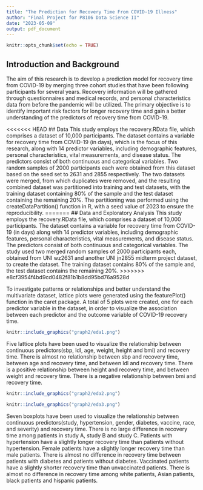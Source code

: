 ```yaml
---
title: "The Prediction for Recovery Time From COVID-19 Illness"
author: "Final Project for P8106 Data Science II"
date: "2023-05-09"
output: pdf_document
---
```


```r
knitr::opts_chunk$set(echo = TRUE)
```

## Introduction and Background
The aim of this research is to develop a prediction model for recovery time from COVID-19 by merging three cohort studies that have been following participants for several years. Recovery information will be gathered through questionnaires and medical records, and personal characteristics data from before the pandemic will be utilized. The primary objective is to identify important risk factors for longer recovery time and gain a better understanding of the predictors of recovery time from COVID-19.

<<<<<<< HEAD
## Data
This study employs the recovery.RData file, which comprises a dataset of 10,000 participants. The dataset contains a variable for recovery time from COVID-19 (in days), which is the focus of this research, along with 14 predictor variables, including demographic features, personal characteristics, vital measurements, and disease status. The predictors consist of both continuous and categorical variables. 
Two random samples of 2000 participants each were obtained from this dataset based on the seed set to 2631 and 2855 respectively. The two datasets were merged, from which duplicates were removed, and the resulting combined dataset was partitioned into training and test datasets, with the training dataset containing 80% of the sample and the test dataset containing the remaining 20%. The partitioning was performed using the createDataPartition() function in R, with a seed value of 2023 to ensure the reproducibility.
=======
## Data and Exploratory Analysis
This study employs the recovery.RData file, which comprises a dataset of 10,000 participants. The dataset contains a variable for recovery time from COVID-19 (in days) along with 14 predictor variables, including demographic features, personal characteristics, vital measurements, and disease status. The predictors consist of both continuous and categorical variables. The study used two merged random samples of 2000 participants each, obtained from UNI wz2631 and another UNI jn2855 midterm project dataset, to create the dataset. The training dataset contains 80% of the sample and, the test dataset contains the remaining 20%. 
>>>>>>> e8cf3954f4bd9cd0482f81b1b8dd95bd76a9528d

To investigate patterns or relationships and better understand the multivariate dataset, lattice plots were generated using the featurePlot() function in the caret package. A total of 5 plots were created, one for each predictor variable in the dataset, in order to visualize the association between each predictor and the outcome variable of COVID-19 recovery time.

```r
knitr::include_graphics("graph2/eda1.png")
```
\begin{center}
Figure 1. the relationship between continous predictors(sbp, ldl, age, weight, height and bmi) and recovery time
\end{center}
Five lattice plots have been used to visualize the relationship between continuous predictors(sbp, ldl, age, weight, height and bmi) and recovery time. There is almost no relationship between sbp and recovery time, between age and recovery time, and between ldl and recovery time. There is a positive relationship between height and recovery time, and between weight and recovery time. There is a negative relationship between bmi and recovery time.

```r
knitr::include_graphics("graph2/eda2.png")
```
```r
knitr::include_graphics("graph2/eda3.png")
```
\begin{center}
Figure 2. the relationship between categorical predictors(study, hypertension, gender, diabetes, vaccine, race, and severity) and recovery time
\end{center}
Seven boxplots have been used to visualize the relationship between continuous predictors(study, hypertension, gender, diabetes, vaccine, race, and severity) and recovery time. There is no large difference in recovery time among patients in study A, study B and study C. Patients with hypertension have a slightly longer recovery time than patients without hypertension. Female patients have a slightly longer recovery time than male patients. There is almost no difference in recovery time between patients with diabetes and patients without diabetes. Vaccinated patients have a slightly shorter recovery time than unvaccinated patients. There is almost no difference in recovery time among white patients, Asian patients, black patients and hispanic patients. 
